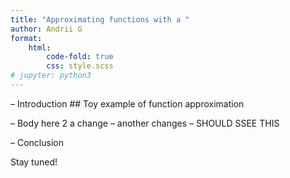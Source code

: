 ```yaml
---
title: "Approximating functions with a "
author: Andrii G
format:
    html:
        code-fold: true
        css: style.scss
# jupyter: python3
---
```


-- Introduction
## Toy example of function approximation

-- Body here 2 a change
-- another changes
-- SHOULD SSEE THIS

-- Conclusion


Stay tuned!
